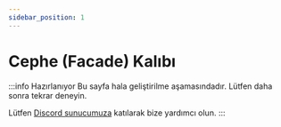 ```yaml
---
sidebar_position: 1
---
```


# Cephe (Facade) Kalıbı

:::info Hazırlanıyor
Bu sayfa hala geliştirilme aşamasındadır. Lütfen daha sonra tekrar deneyin.

Lütfen [Discord sunucumuza](https://discord.gg/juUrdxEZv9) katılarak bize yardımcı olun.
:::
